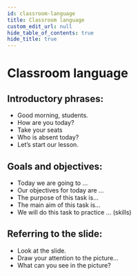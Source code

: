 ```yaml
---
id: classroom-language
title: Classroom language
custom_edit_url: null
hide_table_of_contents: true
hide_title: true
---
```



<Theme atomicStructure />

# Classroom language

## Introductory phrases: <AudioButton url="/media/Introductory phrases.df7ea0d6.mp3" />

- Good morning, students.
- How are you today?
- Take your seats
- Who is absent today?
- Let’s start our lesson.

## Goals and objectives: <AudioButton url="/media/Goals and objectives.cb431991.mp3" />

- Today we are going to ...
- Our objectives for today are ...
- The purpose of this task is...
- The main aim of this task is...
- We will do this task to practice ... (skills)

## Referring to the slide: <AudioButton url="/media/Referring to the slide.51396cb3.mp3" />

- Look at the slide.
- Draw your attention to the picture...
- What can you see in the picture?
